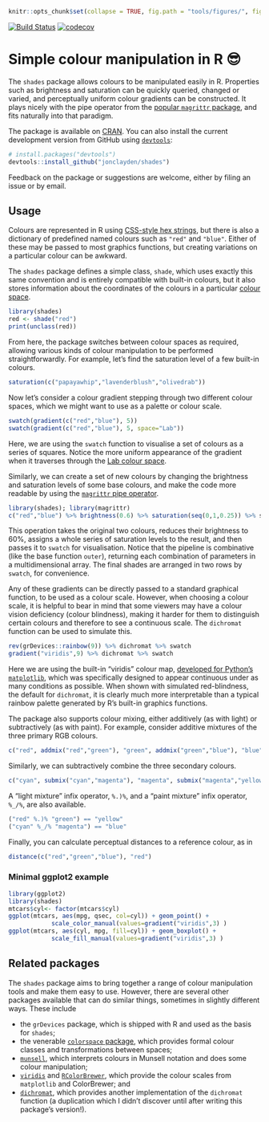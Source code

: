 ```r
knitr::opts_chunk$set(collapse = TRUE, fig.path = "tools/figures/", fig.height=2)
```

[![Build Status](https://travis-ci.org/jonclayden/shades.svg?branch=master)](https://travis-ci.org/jonclayden/shades) [![codecov](https://codecov.io/gh/jonclayden/shades/branch/master/graph/badge.svg)](https://codecov.io/gh/jonclayden/shades)

# Simple colour manipulation in R 😎

The `shades` package allows colours to be manipulated easily in R. Properties such as brightness and saturation can be quickly queried, changed or varied, and perceptually uniform colour gradients can be constructed. It plays nicely with the pipe operator from the [popular `magrittr` package](https://github.com/tidyverse/magrittr), and fits naturally into that paradigm.

The package is available on [CRAN](https://cran.r-project.org/package=shades). You can also install the current development version from GitHub using [`devtools`](https://github.com/hadley/devtools):

```r
# install.packages("devtools")
devtools::install_github("jonclayden/shades")
```

Feedback on the package or suggestions are welcome, either by filing an issue or by email.

## Usage

Colours are represented in R using [CSS-style hex strings](https://en.wikipedia.org/wiki/Web_colors), but there is also a dictionary of predefined named colours such as `"red"` and `"blue"`. Either of these may be passed to most graphics functions, but creating variations on a particular colour can be awkward.

The `shades` package defines a simple class, `shade`, which uses exactly this same convention and is entirely compatible with built-in colours, but it also stores information about the coordinates of the colours in a particular [colour space](https://en.wikipedia.org/wiki/Color_space).

```r
library(shades)
red <- shade("red")
print(unclass(red))
```

From here, the package switches between colour spaces as required, allowing various kinds of colour manipulation to be performed straightforwardly. For example, let's find the saturation level of a few built-in colours.

```r
saturation(c("papayawhip","lavenderblush","olivedrab"))
```

Now let's consider a colour gradient stepping through two different colour spaces, which we might want to use as a palette or colour scale.

```r
swatch(gradient(c("red","blue"), 5))
swatch(gradient(c("red","blue"), 5, space="Lab"))
```

Here, we are using the `swatch` function to visualise a set of colours as a series of squares. Notice the more uniform appearance of the gradient when it traverses through the [Lab colour space](https://en.wikipedia.org/wiki/Lab_color_space).

Similarly, we can create a set of new colours by changing the brightness and saturation levels of some base colours, and make the code more readable by using the [`magrittr` pipe operator](https://github.com/tidyverse/magrittr).

```r
library(shades); library(magrittr)
c("red","blue") %>% brightness(0.6) %>% saturation(seq(0,1,0.25)) %>% swatch
```

This operation takes the original two colours, reduces their brightness to 60%, assigns a whole series of saturation levels to the result, and then passes it to `swatch` for visualisation. Notice that the pipeline is combinative (like the base function `outer`), returning each combination of parameters in a multidimensional array. The final shades are arranged in two rows by `swatch`, for convenience.

Any of these gradients can be directly passed to a standard graphical function, to be used as a colour scale. However, when choosing a colour scale, it is helpful to bear in mind that some viewers may have a colour vision deficiency (colour blindness), making it harder for them to distinguish certain colours and therefore to see a continuous scale. The `dichromat` function can be used to simulate this.

```r
rev(grDevices::rainbow(9)) %>% dichromat %>% swatch
gradient("viridis",9) %>% dichromat %>% swatch
```

Here we are using the built-in "viridis" colour map, [developed for Python's `matplotlib`](http://bids.github.io/colormap/), which was specifically designed to appear continuous under as many conditions as possible. When shown with simulated red-blindness, the default for `dichromat`, it is clearly much more interpretable than a typical rainbow palette generated by R's built-in graphics functions.

The package also supports colour mixing, either additively (as with light) or subtractively (as with paint). For example, consider additive mixtures of the three primary RGB colours.

```r
c("red", addmix("red","green"), "green", addmix("green","blue"), "blue") %>% swatch
```

Similarly, we can subtractively combine the three secondary colours.

```r
c("cyan", submix("cyan","magenta"), "magenta", submix("magenta","yellow"), "yellow") %>% swatch
```

A "light mixture" infix operator, `%.)%`, and a "paint mixture" infix operator, `%_/%`, are also available.

```r
("red" %.)% "green") == "yellow"
("cyan" %_/% "magenta") == "blue"
```

Finally, you can calculate perceptual distances to a reference colour, as in

```r
distance(c("red","green","blue"), "red")
```

### Minimal ggplot2 example
```r
library(ggplot2)
library(shades)
mtcars$cyl<- factor(mtcars$cyl)
ggplot(mtcars, aes(mpg, qsec, col=cyl)) + geom_point() + 
            scale_color_manual(values=gradient("viridis",3) )
ggplot(mtcars, aes(cyl, mpg, fill=cyl)) + geom_boxplot() + 
            scale_fill_manual(values=gradient("viridis",3) )
```

## Related packages

The `shades` package aims to bring together a range of colour manipulation tools and make them easy to use. However, there are several other packages available that can do similar things, sometimes in slightly different ways. These include

- the `grDevices` package, which is shipped with R and used as the basis for `shades`;
- the venerable [`colorspace` package](https://cran.r-project.org/package=colorspace), which provides formal colour classes and transformations between spaces;
- [`munsell`](https://cran.r-project.org/package=munsell), which interprets colours in Munsell notation and does some colour manipulation;
- [`viridis`](https://cran.r-project.org/package=viridis) and [`RColorBrewer`](https://cran.r-project.org/package=RColorBrewer), which provide the colour scales from `matplotlib` and ColorBrewer; and
- [`dichromat`](https://cran.r-project.org/package=dichromat), which provides another implementation of the `dichromat` function (a duplication which I didn't discover until after writing this package's version!).
